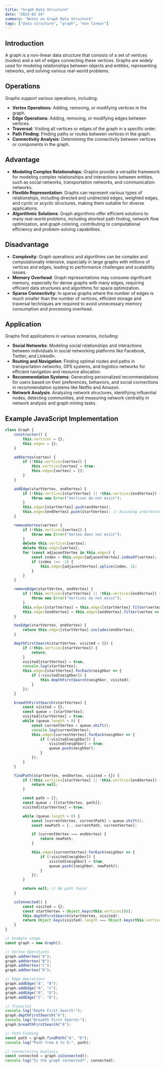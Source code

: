 ```yaml
---
title: "Graph Data Structure"
date: "2023-02-14"
summary: "Notes on Graph Data Structure"
tags: ["data structure", "graph", "non linear"]
---
```


## Introduction
A graph is a non-linear data structure that consists of a set of vertices (nodes) and a set of edges connecting these vertices. Graphs are widely used for modeling relationships between objects and entities, representing networks, and solving various real-world problems.

## Operations
Graphs support various operations, including:
- **Vertex Operations**: Adding, removing, or modifying vertices in the graph.
- **Edge Operations**: Adding, removing, or modifying edges between vertices.
- **Traversal**: Visiting all vertices or edges of the graph in a specific order.
- **Path Finding**: Finding paths or routes between vertices in the graph.
- **Connectivity Analysis**: Determining the connectivity between vertices or components in the graph.

## Advantage
- **Modeling Complex Relationships**: Graphs provide a versatile framework for modeling complex relationships and interactions between entities, such as social networks, transportation networks, and communication networks.
- **Flexible Representation**: Graphs can represent various types of relationships, including directed and undirected edges, weighted edges, and cyclic or acyclic structures, making them suitable for diverse applications.
- **Algorithmic Solutions**: Graph algorithms offer efficient solutions to many real-world problems, including shortest path finding, network flow optimization, and graph coloring, contributing to computational efficiency and problem-solving capabilities.

## Disadvantage
- **Complexity**: Graph operations and algorithms can be complex and computationally intensive, especially in large graphs with millions of vertices and edges, leading to performance challenges and scalability issues.
- **Memory Overhead**: Graph representations may consume significant memory, especially for dense graphs with many edges, requiring efficient data structures and algorithms for space optimization.
- **Sparse Connectivity**: In sparse graphs where the number of edges is much smaller than the number of vertices, efficient storage and traversal techniques are required to avoid unnecessary memory consumption and processing overhead.

## Application
Graphs find applications in various scenarios, including:
- **Social Networks**: Modeling social relationships and interactions between individuals in social networking platforms like Facebook, Twitter, and LinkedIn.
- **Routing and Navigation**: Finding optimal routes and paths in transportation networks, GPS systems, and logistics networks for efficient navigation and resource allocation.
- **Recommendation Systems**: Generating personalized recommendations for users based on their preferences, behaviors, and social connections in recommendation systems like Netflix and Amazon.
- **Network Analysis**: Analyzing network structures, identifying influential nodes, detecting communities, and measuring network centrality in network analysis and graph mining tasks.

## Example JavaScript Implementation
```javascript
class Graph {
    constructor() {
        this.vertices = {};
        this.edges = {};
    }

    addVertex(vertex) {
        if (!this.vertices[vertex]) {
            this.vertices[vertex] = true;
            this.edges[vertex] = [];
        }
    }

    addEdge(startVertex, endVertex) {
        if (!this.vertices[startVertex] || !this.vertices[endVertex]) {
            throw new Error("Vertices do not exist");
        }
        this.edges[startVertex].push(endVertex);
        this.edges[endVertex].push(startVertex); // Assuming undirected graph
    }

    removeVertex(vertex) {
        if (!this.vertices[vertex]) {
            throw new Error("Vertex does not exist");
        }
        delete this.vertices[vertex];
        delete this.edges[vertex];
        for (const adjacentVertex in this.edges) {
            const index = this.edges[adjacentVertex].indexOf(vertex);
            if (index !== -1) {
                this.edges[adjacentVertex].splice(index, 1);
            }
        }
    }

    removeEdge(startVertex, endVertex) {
        if (!this.vertices[startVertex] || !this.vertices[endVertex]) {
            throw new Error("Vertices do not exist");
        }
        this.edges[startVertex] = this.edges[startVertex].filter(vertex => vertex !== endVertex);
        this.edges[endVertex] = this.edges[endVertex].filter(vertex => vertex !== startVertex);
    }

    hasEdge(startVertex, endVertex) {
        return this.edges[startVertex].includes(endVertex);
    }

    depthFirstSearch(startVertex, visited = {}) {
        if (!this.vertices[startVertex]) {
            return;
        }
        visited[startVertex] = true;
        console.log(startVertex);
        this.edges[startVertex].forEach(neighbor => {
            if (!visited[neighbor]) {
                this.depthFirstSearch(neighbor, visited);
            }
        });
    }

    breadthFirstSearch(startVertex) {
        const visited = {};
        const queue = [startVertex];
        visited[startVertex] = true;
        while (queue.length > 0) {
            const currentVertex = queue.shift();
            console.log(currentVertex);
            this.edges[currentVertex].forEach(neighbor => {
                if (!visited[neighbor]) {
                    visited[neighbor] = true;
                    queue.push(neighbor);
                }
            });
        }
    }

    findPath(startVertex, endVertex, visited = {}) {
        if (!this.vertices[startVertex] || !this.vertices[endVertex]) {
            return null;
        }

        const path = [];
        const queue = [[startVertex, path]];
        visited[startVertex] = true;

        while (queue.length > 0) {
            const [currentVertex, currentPath] = queue.shift();
            const newPath = [...currentPath, currentVertex];

            if (currentVertex === endVertex) {
                return newPath;
            }

            this.edges[currentVertex].forEach(neighbor => {
                if (!visited[neighbor]) {
                    visited[neighbor] = true;
                    queue.push([neighbor, newPath]);
                }
            });
        }

        return null; // No path found
    }

    isConnected() {
        const visited = {};
        const startVertex = Object.keys(this.vertices)[0];
        this.depthFirstSearch(startVertex, visited);
        return Object.keys(visited).length === Object.keys(this.vertices).length;
    }
}

// Example usage
const graph = new Graph();

// Vertex Operations
graph.addVertex("A");
graph.addVertex("B");
graph.addVertex("C");
graph.addVertex("D");

// Edge Operations
graph.addEdge("A", "B");
graph.addEdge("A", "C");
graph.addEdge("B", "D");
graph.addEdge("C", "D");

// Traversal
console.log("Depth First Search:");
graph.depthFirstSearch("A");
console.log("Breadth First Search:");
graph.breadthFirstSearch("A");

// Path Finding
const path = graph.findPath("A", "D");
console.log("Path from A to D:", path);

// Connectivity Analysis
const connected = graph.isConnected();
console.log("Is the graph connected?", connected);
```
